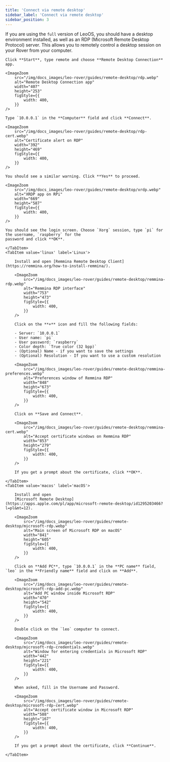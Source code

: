 ```yaml
---
title: 'Connect via remote desktop'
sidebar_label: 'Connect via remote desktop'
sidebar_position: 3
---
```



If you are using the `full` version of LeoOS, you should have a desktop
environment installed, as well as an RDP (Microsoft Remote Desktop Protocol)
server. This allows you to remotely control a desktop session on your Rover from
your computer.

<Tabs groupId='OS'>
    <TabItem value='windows' label='Windows'>
    
    Click **Start**, type remote and choose **Remote Desktop Connection** app.

    <ImageZoom
        src="/img/docs_images/leo-rover/guides/remote-desktop/rdp.webp"
        alt="Remote Desktop Connection app"
        width="407"
        height="253"
        figStyle={{
            width: 400,
        }}
    />

    Type `10.0.0.1` in the **Computer** field and click **Connect**.

    <ImageZoom
        src="/img/docs_images/leo-rover/guides/remote-desktop/rdp-cert.webp"
        alt="Certificate alert on RDP"
        width="392"
        height="469"
        figStyle={{
            width: 400,
        }}
    />

    You should see a similar warning. Click **Yes** to proceed.

    <ImageZoom
        src="/img/docs_images/leo-rover/guides/remote-desktop/xrdp.webp"
        alt="XRDP app on RPi"
        width="669"
        height="587"
        figStyle={{
            width: 400,
        }}
    />

    You should see the login screen. Choose `Xorg` session, type `pi` for the username, `raspberry` for the
    password and click **OK**.

    </TabItem>
    <TabItem value='linux' label='Linux'>

        Install and open [Remmina Remote Desktop Client](https://remmina.org/how-to-install-remmina/).

        <ImageZoom
            src="/img/docs_images/leo-rover/guides/remote-desktop/remmina-rdp.webp"
            alt="Remmina RDP interface"
            width="753"
            height="473"
            figStyle={{
                width: 400,
            }}
        />

        Click on the **+** icon and fill the following fields:

        - Server: `10.0.0.1`
        - User name: `pi`
        - User password: `raspberry`
        - Color depth: `True color (32 bpp)`
        - (Optional) Name - if you want to save the settings
        - (Optional) Resolution - If you want to use a custom resolution

        <ImageZoom
            src="/img/docs_images/leo-rover/guides/remote-desktop/remmina-preferences.webp"
            alt="Preferences window of Remmina RDP"
            width="848"
            height="673"
            figStyle={{
                width: 400,
            }}
        />

        Click on **Save and Connect**.

        <ImageZoom
            src="/img/docs_images/leo-rover/guides/remote-desktop/remmina-cert.webp"
            alt="Accept certificate windows on Remmina RDP"
            width="853"
            height="279"
            figStyle={{
                width: 400,
            }}
        />

        If you get a prompt about the certificate, click **OK**.

    </TabItem>
    <TabItem value='macos' label='macOS'>

        Install and open
        [Microsoft Remote Desktop](https://apps.apple.com/pl/app/microsoft-remote-desktop/id1295203466?l=pl&mt=12).

        <ImageZoom
            src="/img/docs_images/leo-rover/guides/remote-desktop/microsoft-rdp.webp"
            alt="Main screen of Microsoft RDP on macOS"
            width="841"
            height="605"
            figStyle={{
                width: 400,
            }}
        />

        Click on **Add PC**, type `10.0.0.1` in the **PC name** field, `leo` in the **Friendly name** field and click on **Add**.

        <ImageZoom
            src="/img/docs_images/leo-rover/guides/remote-desktop/microsoft-rdp-add-pc.webp"
            alt="Add PC window inside Microsoft RDP"
            width="470"
            height="542"
            figStyle={{
                width: 400,
            }}
        />

        Double click on the `leo` computer to connect.

        <ImageZoom
            src="/img/docs_images/leo-rover/guides/remote-desktop/microsoft-rdp-credentials.webp"
            alt="Window for entering credentials in Microsoft RDP"
            width="442"
            height="221"
            figStyle={{
                width: 400,
            }}
        />

        When asked, fill in the Username and Password.

        <ImageZoom
            src="/img/docs_images/leo-rover/guides/remote-desktop/microsoft-rdp-cert.webp"
            alt="Accept certificate window in Microsoft RDP"
            width="588"
            height="167"
            figStyle={{
                width: 400,
            }}
        />

        If you get a prompt about the certificate, click **Continue**.

    </TabItem>

</Tabs>
